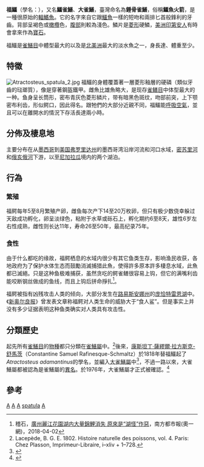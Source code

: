 {{Speciesbox 
| taxon = Atractosteus spatula 
| authority = [[Bernard_Germain_Étienne_comte_de_La_Ville-sur-Illon_La_Cépède|Lacépède]], 1803
| fossil_range = {{fossil range|23|0|ref=<ref>{{cite web |title=Atractosteus spatula (Bernard Germain de Lacépède) |url=https://paleobiodb.org/classic/checkTaxonInfo?taxon_name=Atractosteus+spatula&is_real_user=1 |website=Paleontological database}}</ref>}}
| status = LC
| status_system = IUCN3.1
| image = Alligator Gar 10.JPG
| range_map = Alligator gar-range-Atractosteus spatula.png
| synonyms =
* ''Lepisosteus spatula''
* ''Atractosteus adamantinus''
}}
'''福鱷'''（學名：{{lang|la|''Atractosteus spatula''}}），又名'''鱷雀鱔'''、'''大雀鱔'''，臺灣命名為'''錘骨雀鱔'''，俗稱'''鱷魚火箭'''，是一種很原始的[[輻鰭魚|輻鰭魚]]。它的名字來自它跟[[鱷魚|鱷魚]]一樣的短吻和兩排匕首般鋒利的牙齒。背部呈褐色或[[橄欖|橄欖]]色，[[腹部|腹部]]則較為淺色。鱗片是[[菱形|菱形]]硬鱗，[[美洲|美洲]][[印第安人|印第安人]]有時會拿來作為[[寶石|寶石]]。

福鱷是[[雀鱔目|雀鱔目]]中體型最大的以及是[[北美洲|北美洲]]最大的淡水魚之一，身長達{{convert|8|to|10|ft|m}}、體重至少{{convert|200|to|350|lb|kg}}。

== 特徵 ==
[[File:Atractosteus_spatula_2.jpg|thumb]]
福鱷的身體覆蓋著一層菱形釉層的硬磷（類似牙齒的琺瑯質），像是穿著鋼盔鐵甲。雌魚比雄魚略大，是现存[[雀鳝目|雀鳝目]]中体型最大的一种。鱼身呈长筒形，密布青灰色菱形鳞片，带有暗黑色斑纹，吻部前突，上下颚密布利齿，形似鳄口，因此得名。跟牠們的大部分近親不同，福鱷能[[呼吸|呼吸]][[空氣|空氣]]，並且可以在離開水的情況下存活長達兩小時。

== 分佈及棲息地 ==
主要分布在从[[墨西哥|墨西哥]]到[[美国|美国]][[弗罗里达州|弗罗里达州]]的墨西哥湾沿岸河流和河口水域，[[密苏里河|密苏里河]]和[[俄亥俄河|俄亥俄河]]下游，以至[[尼加拉瓜|尼加拉瓜]]境内的两个湖泊。

== 行為 ==
=== 繁殖 ===
福鳄每年5至8月繁殖产卵，雌鱼每次产下14至20万枚卵，但只有极少数侥幸躲过天敌成功孵化，卵呈淡绿色，粘附于水草或砾石上，孵化期约6至8天，雄性6岁左右性成熟，雌性则长达11年，寿命26至50年，最高纪录75年。 

=== 食性 ===
由于什么都吃的缘故，福鳄栖息的水域内很少有其它鱼类生存，影响渔民收获，各地政府为了保护水体生态而鼓勵消滅捕猎此魚，使得許多原本許多棲息水域，此魚都已滅絕。只是这种鱼极难捕获，虽然贪吃的鳄雀鳝很容易上钩，但它的满嘴利齿能咬断钢丝做成的鱼线，而且上钩后拼命掙扎<ref>稽石，[http://www.oeeee.com/nis/201804/02/549495.html 廣州麗江花園湖内大量錦鯉消失 原來是“湖怪”作惡]，南方都市報(奧一網)，2018-04-02</ref>。

福鳄被指有凶残攻击人类的倾向，大部分发生在[[路易斯安娜州|路易斯安娜州]]的[[庞恰特雷恩湖|庞恰特雷恩湖]]中。《[[新奥尔良报|新奥尔良报]]》曾发表文章称福鳄对人类生命的威胁大于“食人鲨”。但是事实上并没有多少证据表明这种鱼类确实对人类具有攻击性。

== 分類歷史 ==
起先所有[[雀鱔目|雀鱔目]]的[[物種|物種]]都只分類在[[雀鱔屬|雀鱔屬]]中。<ref name=Lacepede1803>Lacepède, B. G. E. 1802. Histoire naturelle des poissons, vol. 4. Paris: Chez Plasson, Imprimeur-Libraire, i–xliv + 1–728.</ref>後來，[[康斯坦丁·薩繆爾·拉方斯克-舒馬茨|康斯坦丁·薩繆爾·拉方斯克-舒馬茨]]（Constantine Samuel Rafinesque-Schmaltz）於1818年替福鱷起了''Atractosteus adamantinus''的學名，並編入[[大雀鱔屬|大雀鱔屬]]中<ref>{{Cite journal en|author=Rafinesque, C. S.|year=1820|title=''Ichthyologia Ohiensis'' [Part 8]|journal=Western Rev. Misc. Mag.|pages=165-173}}</ref>，不過一路以來，大雀鱔屬都被認為是雀鱔屬的[[異名|異名]]。於1976年，大雀鱔屬才正式被確認。<ref name=Wiley1976>{{Cite journal en|author=E. O. Wiley|year=1976|title=The phylogeny and biogeography of fossil and Recent Gars (Actinopterygii: Lepisosteidae)|journal=Mus. Nat. Hist. Univ. Kansas Misc. Publ.|volume=64|pages=111}}</ref>

== 參考 ==
{{commonscat|Atractosteus spatula}}
{{reflist}}

{{Taxonbar}}

[[Category:1803年描述的鱼类|A]]
[[Category:食用鱼|A]]
[[Category:觀賞魚|A]]
[[Category:大雀鱔屬|spatula]]
[[Category:1803年描述的魚類|A]]